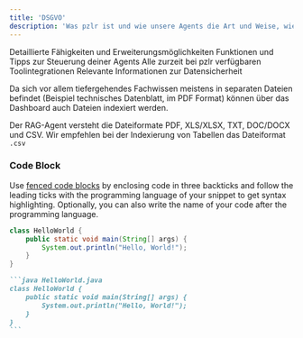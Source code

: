 ```yaml
---
title: 'DSGVO'
description: 'Was pzlr ist und wie unsere Agents die Art und Weise, wie Arbeit erledigt wird, evolutionieren.'
---
```


<CardGroup cols={2}>
  <Card title="Agents" icon="compass" href="/pages/rag-agent/indexierung">
    Detaillierte Fähigkeiten und Erweiterungsmöglichkeiten 
  </Card>
  <Card title="Dashboard" icon="window-maximize">
    Funktionen und Tipps zur Steuerung deiner Agents
  </Card>
  <Card title="Integrationen" icon="gem">
    Alle zurzeit bei pzlr verfügbaren Toolintegrationen
  </Card>
  <Card title="Datenschutz" icon="shield">
    Relevante Informationen zur Datensicherheit
  </Card>
</CardGroup>

Da sich vor allem tiefergehendes Fachwissen meistens in separaten Dateien befindet (Beispiel technisches Datenblatt, im PDF Format) können über das Dashboard auch Dateien indexiert werden. 

<Tip>Der RAG-Agent versteht die Dateiformate PDF, XLS/XLSX, TXT, DOC/DOCX und CSV. Wir empfehlen bei der Indexierung von Tabellen das Dateiformat `.csv`</Tip>


### Code Block

Use [fenced code blocks](https://www.markdownguide.org/extended-syntax/#fenced-code-blocks) by enclosing code in three backticks and follow the leading ticks with the programming language of your snippet to get syntax highlighting. Optionally, you can also write the name of your code after the programming language.

```java HelloWorld.java
class HelloWorld {
    public static void main(String[] args) {
        System.out.println("Hello, World!");
    }
}
```

````md
```java HelloWorld.java
class HelloWorld {
    public static void main(String[] args) {
        System.out.println("Hello, World!");
    }
}
```
````
